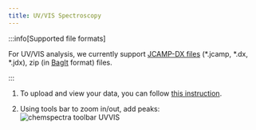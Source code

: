 ```yaml
---
title: UV/VIS Spectroscopy
---
```


:::info[Supported file formats]

For UV/VIS analysis, we currently support [JCAMP-DX files](https://iupac.org/what-we-do/digital-standards/jcamp-dx/) (\*.jcamp, \*.dx, \*.jdx), zip (in [BagIt](https://en.wikipedia.org/wiki/BagIt) format) files.

:::

1. To upload and view your data, you can follow [this instruction](../chemspectra#using-chemspectra).

2. Using tools bar to zoom in/out, add peaks:
   ![chemspectra toolbar UVVIS](/img/chemspectra/uvvis/chemspectra_uvvis.png)
